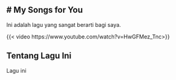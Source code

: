 # My Songs for You
---
Ini adalah lagu yang sangat berarti bagi saya.

{{< video https://www.youtube.com/watch?v=HwGFMez_Tnc>}}

## Tentang Lagu Ini

Lagu ini 